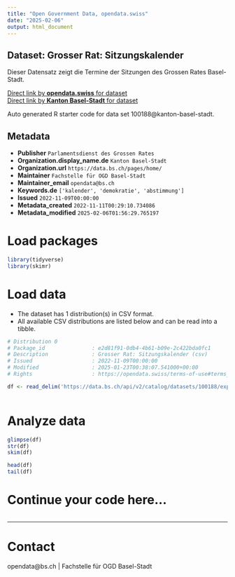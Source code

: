 ```yaml
---
title: "Open Government Data, opendata.swiss"
date: "2025-02-06"
output: html_document
---
```


## Dataset: Grosser Rat: Sitzungskalender

Dieser Datensatz zeigt die Termine der Sitzungen des Grossen Rates Basel-Stadt. 

[Direct link by **opendata.swiss** for dataset](https://opendata.swiss/de/dataset/grosser-rat-sitzungskalender)<br>
[Direct link by **Kanton Basel-Stadt** for dataset](https://data.bs.ch/explore/dataset/100188/)

Auto generated R starter code for data set 100188@kanton-basel-stadt.

## Metadata

- **Publisher** `Parlamentsdienst des Grossen Rates`
- **Organization.display_name.de** `Kanton Basel-Stadt`
- **Organization.url** `https://data.bs.ch/pages/home/`
- **Maintainer** `Fachstelle für OGD Basel-Stadt`
- **Maintainer_email** `opendata@bs.ch`
- **Keywords.de** `['kalender', 'demokratie', 'abstimmung']`
- **Issued** `2022-11-09T00:00:00`
- **Metadata_created** `2022-11-11T00:29:10.734086`
- **Metadata_modified** `2025-02-06T01:56:29.765197`


# Load packages

```r

library(tidyverse)
library(skimr)

```

# Load data

-   The dataset has 1 distribution(s) in CSV format.
-   All available CSV distributions are listed below and can be read into a tibble.

```r

# Distribution 0
# Package_id               : e2d81f91-0db4-4b61-b09e-2c422bda0fc1
# Description              : Grosser Rat: Sitzungskalender (csv)
# Issued                   : 2022-11-09T00:00:00
# Modified                 : 2025-01-23T00:38:07.541000+00:00
# Rights                   : https://opendata.swiss/terms-of-use#terms_by

df <- read_delim('https://data.bs.ch/api/v2/catalog/datasets/100188/exports/csv?use_labels=true')



```

# Analyze data

```r

glimpse(df)
str(df)
skim(df)

head(df)
tail(df)

```

# Continue your code here...

```r

```

------------------------------------------------------------------------

# Contact

opendata@bs.ch | Fachstelle für OGD Basel-Stadt
